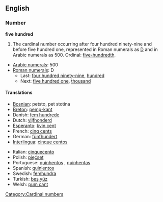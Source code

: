 ==English==

===Number===
'''five hundred'''
# The cardinal number occurring after four hundred ninety-nine and before five hundred one, represented in Roman numerals as [[D]] and in Arabic numerals as 500.  Ordinal: [[five-hundredth]].
*[[w:Arabic numerals|Arabic numerals]]: 500
*[[w:Roman numerals|Roman numerals]]: D
**Last: [[four hundred ninety-nine]], [[hundred]]
**Next: [[five hundred one]], [[thousand]]

====Translations====
{{top}}
*[[Bosnian]]: petsto, pet stotina {{f}}
*[[Breton]]: [[pemp-kant]]
*Danish: [[fem hundrede]] {{c}}
*Dutch: [[vijfhonderd]] {{f}}
*[[Esperanto]]: [[kvin cent]]
*French: [[cinq cents]] {{m}}
*German: [[fünfhundert]] {{f}}
*[[Interlingua]]: [[cinque centos]]
{{mid}}
*Italian: [[cinquecento]] {{m}}
*Polish: [[pięćset]]
*Portuguese: [[quinhentos]] {{m}}, [[quinhentas]] {{f}}
*Spanish: [[quinientos]]
*Swedish: [[femhundra]]
*Turkish: [[beş yüz]]
*Welsh: [[pum cant]]
{{bottom}}

[[Category:Cardinal numbers]]